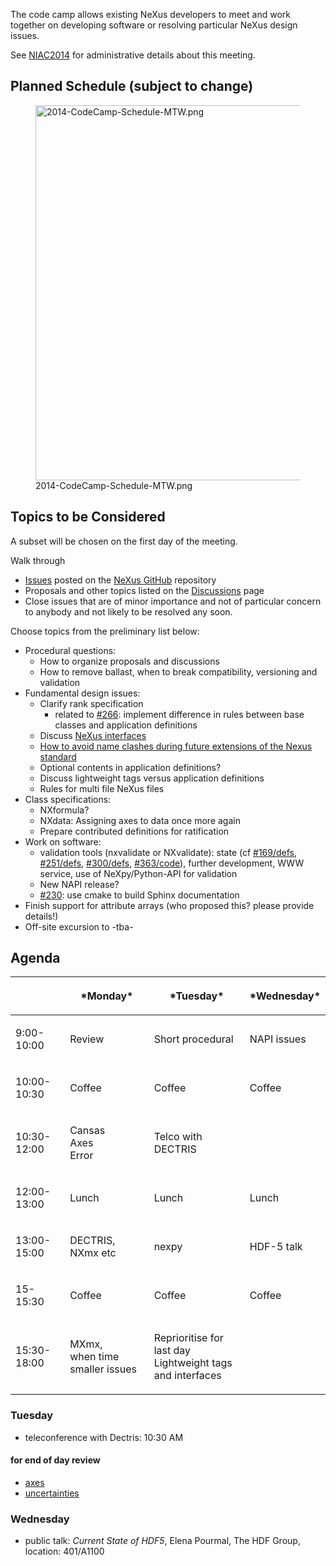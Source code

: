 The code camp allows existing NeXus developers to meet and work together on developing software or resolving particular NeXus design issues. 

See [[NIAC2014]] for administrative details about this meeting.

== Planned Schedule (subject to change) ==

[[File:2014-CodeCamp-Schedule-MTW.png|600px]]

== Topics to be Considered ==

A subset will be chosen on the first day of the meeting.

Walk through
* [https://github.com/nexusformat/definitions/issues Issues] posted on the [https://github.com/nexusformat NeXus GitHub] repository
* Proposals and other topics listed on the [[Discussions]] page
* Close issues that are of minor importance and not of particular concern to anybody and not likely to be resolved any soon.

Choose topics from the preliminary list below:
* Procedural questions:
** How to organize proposals and discussions
** How to remove ballast, when to break compatibility, versioning and validation
* Fundamental design issues:
** Clarify rank specification
*** related to [https://github.com/nexusformat/definitions/issues/266 #266]: implement difference in rules between base classes and application definitions
** Discuss [[Objects or Interfaces|NeXus interfaces]]
** [[How to avoid name clashes during future extensions of the Nexus standard]]
** Optional contents in application definitions?
** Discuss lightweight tags versus application definitions
** Rules for multi file NeXus files
* Class specifications:
** NXformula?
** NXdata: Assigning axes to data once more again
** Prepare contributed definitions for ratification
* Work on software:
** validation tools (nxvalidate or NXvalidate): state (cf [https://github.com/nexusformat/definitions/issues/169 #169/defs], [https://github.com/nexusformat/definitions/issues/251 #251/defs], [https://github.com/nexusformat/definitions/issues/300 #300/defs], [https://github.com/nexusformat/code/issues/363 #363/code]), further development, WWW service, use of NeXpy/Python-API for validation
** New NAPI release?
** [https://github.com/nexusformat/definitions/issues/230 #230]: use cmake to build Sphinx documentation
* Finish support for attribute arrays (who proposed this? please provide details!)
* Off-site excursion to -tba-

== Agenda ==
{|  align="center" border="1"
|-
! &nbsp;   || *Monday* || *Tuesday* || *Wednesday*
|-
! 9:00-10:00
| Review   
| Short procedural    
| NAPI issues    
|-
! 10:00-10:30 
| Coffee   
| Coffee   
| Coffee   
|-
! 10:30-12:00   
| Cansas<br>Axes<BR>Error 
| Telco with DECTRIS    
|    
|-
! 12:00-13:00    
|  Lunch   
|  Lunch   
|  Lunch   
|-
! 13:00-15:00    
| DECTRIS,<BR> NXmx etc 
| nexpy
| HDF-5 talk
|-
! 15-15:30    
|  Coffee  
|  Coffee  
|  Coffee  
|-
!  15:30-18:00  
| MXmx,<BR> when time smaller issues 
| Reprioritise for last day <BR> Lightweight tags and interfaces   
|    
|}        



=== Tuesday ===

* teleconference with Dectris: 10:30 AM

==== for end of day review ====

* [http://wiki.nexusformat.org/2014_axes_and_uncertainties#Proposal_to_describe_multi-dimensional_data_.28Axes.29 axes]
* [http://wiki.nexusformat.org/2014_axes_and_uncertainties#Uncertainties uncertainties]

=== Wednesday ===

* public talk: ''Current State of HDF5'', Elena Pourmal, The HDF Group, location: 401/A1100